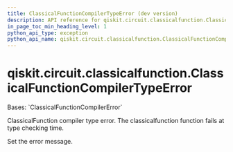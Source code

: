 ```yaml
---
title: ClassicalFunctionCompilerTypeError (dev version)
description: API reference for qiskit.circuit.classicalfunction.ClassicalFunctionCompilerTypeError in the dev version of qiskit
in_page_toc_min_heading_level: 1
python_api_type: exception
python_api_name: qiskit.circuit.classicalfunction.ClassicalFunctionCompilerTypeError
---
```


<span id="qiskit-circuit-classicalfunction-classicalfunctioncompilertypeerror" />

# qiskit.circuit.classicalfunction.ClassicalFunctionCompilerTypeError

<Class id="qiskit.circuit.classicalfunction.ClassicalFunctionCompilerTypeError" isDedicatedPage={true} github="https://github.com/Qiskit/qiskit/tree/main/qiskit/circuit/classicalfunction/exceptions.py#L31-L35" signature="qiskit.circuit.classicalfunction.ClassicalFunctionCompilerTypeError(*message)" modifiers="exception">
  Bases: `ClassicalFunctionCompilerError`

  ClassicalFunction compiler type error. The classicalfunction function fails at type checking time.

  Set the error message.
</Class>

